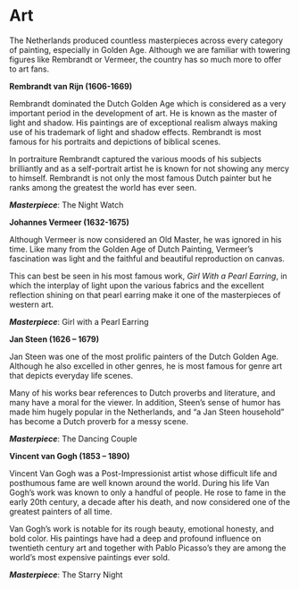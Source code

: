 # Art 
The Netherlands produced countless masterpieces across every category of painting, especially in Golden Age. Although we are familiar with towering figures like Rembrandt or Vermeer, the country has so much more to offer to art fans. 

**Rembrandt van Rijn (1606-1669)**

Rembrandt dominated the Dutch Golden Age which is considered as a very important period in the development of art. He is known as the master of light and shadow. His paintings are of exceptional realism always making use of his trademark of light and shadow effects. Rembrandt is most famous for his portraits and depictions of biblical scenes. 

In portraiture Rembrandt captured the various moods of his subjects brilliantly and as a self-portrait artist he is known for not showing any mercy to himself. Rembrandt is not only the most famous Dutch painter but he ranks among the greatest the world has ever seen.

***Masterpiece***: The Night Watch

**Johannes Vermeer (1632-1675)** 

Although Vermeer is now considered an Old Master, he was ignored in his time. Like many from the Golden Age of Dutch Painting, Vermeer’s fascination was light and the faithful and beautiful reproduction on canvas. 

This can best be seen in his most famous work, *Girl With a Pearl Earring*, in which the interplay of light upon the various fabrics and the excellent reflection shining on that pearl earring make it one of the masterpieces of western art. 

***Masterpiece***: Girl with a Pearl Earring

**Jan Steen (1626 – 1679)**

Jan Steen was one of the most prolific painters of the Dutch Golden Age. Although he also excelled in other genres, he is most famous for genre art that depicts everyday life scenes. 

Many of his works bear references to Dutch proverbs and literature, and many have a moral for the viewer. In addition, Steen’s sense of humor has made him hugely popular in the Netherlands, and “a Jan Steen household” has become a Dutch proverb for a messy scene.

***Masterpiece***: The Dancing Couple

**Vincent van Gogh (1853 – 1890)** 

Vincent Van Gogh was a Post-Impressionist artist whose difficult life and posthumous fame are well known around the world. During his life Van Gogh’s work was known to only a handful of people. He rose to fame in the early 20th century, a decade after his death, and now considered one of the greatest painters of all time.

Van Gogh’s work is notable for its rough beauty, emotional honesty, and bold color. His paintings have had a deep and profound influence on twentieth century art and together with Pablo Picasso’s they are among the world’s most expensive paintings ever sold.

***Masterpiece***: The Starry Night

<Youtube id="wk9L1N9bRRE" />
